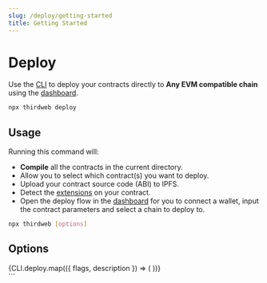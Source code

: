 ```yaml
---
slug: /deploy/getting-started
title: Getting Started
---
```



# Deploy

Use the [CLI](/cli) to deploy your contracts directly to **Any EVM compatible chain** using the [dashboard](/dashboard).

```bash
npx thirdweb deploy
```

## Usage

Running this command will:

- **Compile** all the contracts in the current directory.
- Allow you to select which contract(s) you want to deploy.
- Upload your contract source code (ABI) to IPFS.
- Detect the [extensions](/solidity/extensions) on your contract.
- Open the deploy flow in the [dashboard](https://thirdweb.com/dashboard) for you to connect a wallet, input the contract parameters
and select a chain to deploy to.

```bash
npx thirdweb [options]
```

## Options

<div>
  {CLI.deploy.map(({ flags, description }) => (
    <CLIOptions flags={flags} description={description} />
  ))}
</div>
```
